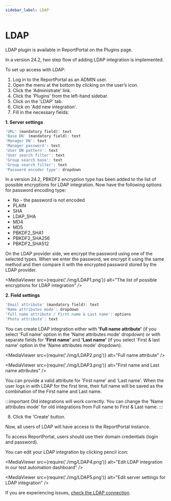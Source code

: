 ```yaml
---
sidebar_label: LDAP
---
```


# LDAP

LDAP plugin is available in ReportPortal on the Plugins page.

In a version 24.2, two step flow of adding LDAP integration is implemented.

To set up access with LDAP:

1. Log in to the ReportPortal as an ADMIN user.
2. Open the menu at the bottom by clicking on the user’s icon.
3. Click the 'Administrate' link.
4. Click the 'Plugins' from the left-hand sidebar.
5. Click on the 'LDAP' tab.
6. Click on 'Add new integration'.
7. Fill in the necessary fields:

**1. Server settings**

```javascript 
'URL' (mandatory field): text 
'Base DN' (mandatory field): text 
'Manager DN': text 
'Manager password': text 
'User DN pattern': text 
'User search filter': text 
'Group search base': text 
'Group search filter': text 
'Password encoder type': dropdown 
```

In a version 24.2, PBKDF2 encryption type has been added to the list of possible encryptions for LDAP integration.
Now have the following options for password encoding type:

- No - the password is not encoded
- PLAIN
- SHA
- LDAP_SHA
- MD4
- MD5
- PBKDF2_SHA1
- PBKDF2_SHA256
- PBKDF2_SHA512

On the LDAP provider side, we encrypt the password using one of the selected types.
When we enter the password, we encrypt it using the same method and then compare it with the encrypted password
stored by the LDAP provider.

<MediaViewer src={require('./img/LDAP1.png')} alt="The list of possible encryptions for LDAP integration" />

**2. Field settings**

```javascript 
'Email attribute' (mandatory field): text 
'Name attributes mode': dropdown 
'Full name attribute / First name & Last name': options 
'Photo attribute': text
```

You can create LDAP integration either with **'Full name attribute'**
(if you select 'Full name' option in the 'Name attributes mode' dropdown) or with separate fields for **'First name'**
and **'Last name'** (if you select 'First & last name' option in the 'Name attributes mode' dropdown).

<MediaViewer src={require('./img/LDAP2.png')} alt="Full name attribute" />

<MediaViewer src={require('./img/LDAP3.png')} alt="First name and Last name attributes" />

You can provide a valid attribute for 'First name' and 'Last name'.
When the user logs in with LDAP for the first time, their full name will be saved as the combination of the First name and Last name.

:::important
Old integrations will work correctly.
You can change the 'Name attributes mode' for old integrations from Full name to First & Last name.
:::

8. Click the 'Create' button.

Now, all users of LDAP will have access to the ReportPortal instance.

To access ReportPortal, users should use their domain credentials (login and password).

You can edit your LDAP integration by clicking pencil icon:

<MediaViewer src={require('./img/LDAP4.png')} alt="Edit LDAP integration in our test automation dashboard" />

<MediaViewer src={require('./img/LDAP5.png')} alt="Edit server settings for LDAP integration" />

If you are experiencing issues, [check the LDAP connection](/issues-troubleshooting/HowToCheckLDAPConnection/).
